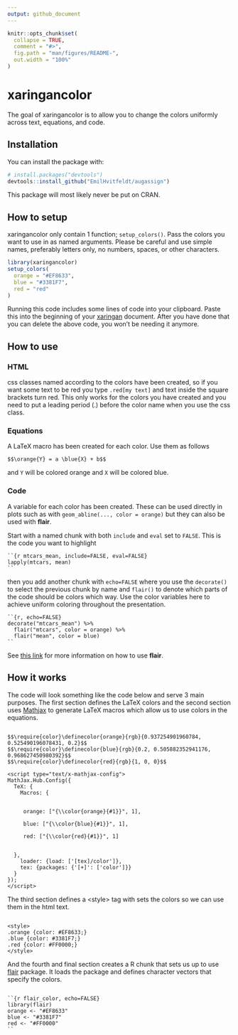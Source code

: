 ```yaml
---
output: github_document
---
```


<!-- README.md is generated from README.Rmd. Please edit that file -->

```r
knitr::opts_chunk$set(
  collapse = TRUE,
  comment = "#>",
  fig.path = "man/figures/README-",
  out.width = "100%"
)
```

# xaringancolor

<!-- badges: start -->
<!-- badges: end -->

The goal of xaringancolor is to allow you to change the colors uniformly across text, equations, and code.

## Installation

You can install the package with:

``` r
# install.packages("devtools")
devtools::install_github("EmilHvitfeldt/augassign")
```

This package will most likely never be put on CRAN.

## How to setup

xaringancolor only contain 1 function; `setup_colors()`. Pass the colors you want to use in as named arguments. Please be careful and use simple names, preferably letters only, no numbers, spaces, or other characters.

```r
library(xaringancolor)
setup_colors(
  orange = "#EF8633",
  blue = "#3381F7",
  red = "red"
)
```

Running this code includes some lines of code into your clipboard. Paste this into the beginning of your [xaringan](https://github.com/yihui/xaringan) document. After you have done that you can delete the above code, you won't be needing it anymore.

## How to use

### HTML

css classes named according to the colors have been created, so if you want some text to be red you type `.red[my text]` and text inside the square brackets turn red. This only works for the colors you have created and you need to put a leading period (.) before the color name when you use the css class.

### Equations

A LaTeX macro has been created for each color. Use them as follows

```code
$$\orange{Y} = a \blue{X} + b$$
```

and `Y` will be colored orange and `X` will be colored blue.

### Code

A variable for each color has been created. These can be used directly in plots such as with `geom_abline(..., color = orange)` but they can also be used with **flair**.

Start with a named chunk with both `include` and `eval` set to `FALSE`. This is the code you want to highlight

```code
``{r mtcars_mean, include=FALSE, eval=FALSE}
lapply(mtcars, mean)
``
```

then you add another chunk with `echo=FALSE` where you use the `decorate()` to select the previous chunk by name and `flair()` to denote which parts of the code should be colors which way. Use the color variables here to achieve uniform coloring throughout the presentation.

```code
``{r, echo=FALSE}
decorate("mtcars_mean") %>%
  flair("mtcars", color = orange) %>%
  flair("mean", color = blue)
``
```

See [this link](https://r-for-educators.github.io/flair/index.html) for more information on how to use **flair**.

## How it works

The code will look something like the code below and serve 3 main purposes. The first section defines the LaTeX colors and the second section uses [Mathjax](https://www.mathjax.org/) to generate LaTeX macros which allow us to use colors in the equations.

```code

$$\require{color}\definecolor{orange}{rgb}{0.937254901960784, 0.525490196078431, 0.2}$$
$$\require{color}\definecolor{blue}{rgb}{0.2, 0.505882352941176, 0.968627450980392}$$
$$\require{color}\definecolor{red}{rgb}{1, 0, 0}$$

<script type="text/x-mathjax-config">
MathJax.Hub.Config({
  TeX: {
    Macros: {


     orange: ["{\\color{orange}{#1}}", 1],

     blue: ["{\\color{blue}{#1}}", 1],

     red: ["{\\color{red}{#1}}", 1]


  },
    loader: {load: ['[tex]/color']},
    tex: {packages: {'[+]': ['color']}}
  }
});
</script>

```

The third section defines a \<style\> tag with sets the colors so we can use them in the html text.

```code

<style>
.orange {color: #EF8633;}
.blue {color: #3381F7;}
.red {color: #FF0000;}
</style>

```

And the fourth and final section creates a R chunk that sets us up to use [flair](https://github.com/r-for-educators/flair) package. It loads the package and defines character vectors that specify the colors.

```code

``{r flair_color, echo=FALSE}
library(flair)
orange <- "#EF8633"
blue <- "#3381F7"
red <- "#FF0000"
``

```

